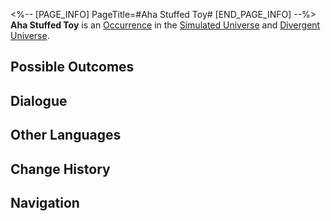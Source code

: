 <%-- [PAGE_INFO]
PageTitle=#Aha Stuffed Toy#
[END_PAGE_INFO] --%>
{{Stub}}
{{Simulated Universe Event Infobox
|id            = 10801
|title         = 
|image         = Occurrence Inorganic Lifeform.png
|domains_su    = Unknown
|domains_swarm = Unknown
|domains_gng   = Unknown
|domains_du    = Unknown
|domains_und   = Unknown
|requirements  = 
|prev          = 
|next          = 
|characters    = 
|factions      = 
|order         = 067
|order_du      = 010
}}
'''Aha Stuffed Toy''' is an [[Divergent Universe/Occurrence|Occurrence]] in the [[Simulated Universe]] and [[Divergent Universe]].

==Possible Outcomes==
{{Possible Outcomes
|choice_1 = Twist the switch on the doll's bottom!
|result_1 = Only Aha knows the secret...
|path_1   = Elation
|modes_1  = swarm

|choice_2 = Dismantle it.
|result_2 = Obtain 300 Cosmic Fragment(s).
|path_2   = Erudition
|modes_2  = gng

|choice_3 = Pat it lightly.
|result_3 = This won't break it, at least.

|choice_4 = Hit it hard!
|result_4 = I won't have Aha looking down on me!

}}
<!--
==Gameplay Notes==
* 
-->
==Dialogue==
{{Dialogue Start}}
:{{tx}}
{{Dialogue End}}

==Other Languages==
{{Other Languages
|en   = Aha Stuffed Toy
|zhs  = 阿哈玩偶
|zht  = 阿哈玩偶
|ja   = アッハ{{Rubi|人形|にんぎょう}}
|ko   = 아하 인형
|es   = Muñeco de Aha
|fr   = Peluche d'Aha
|ru   = Кукла Ахи
|th   = ตุ๊กตา Aha
|vi   = Đồ Chơi Aha
|de   = Plüsch-Aha
|id   = Boneka Mainan Aha
|pt   = Pelúcia de Aha
}}

==Change History==
{{Change History|1.0}}

==Navigation==
{{Occurrence Navbox}}